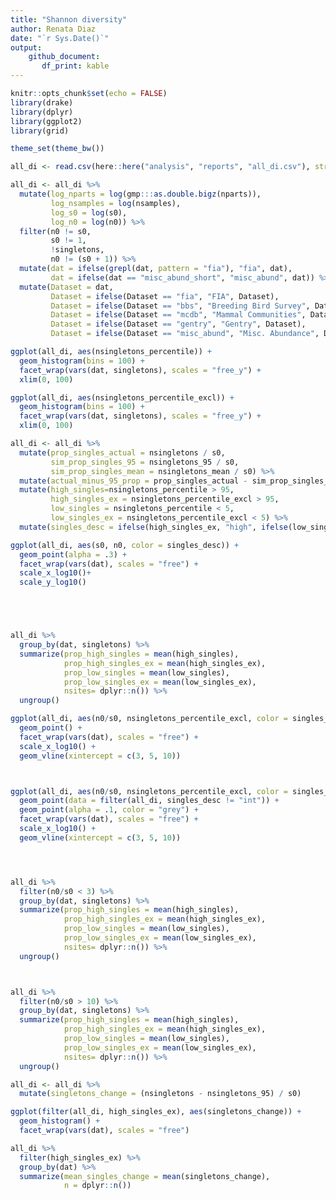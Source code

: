 ```yaml
---
title: "Shannon diversity"
author: Renata Diaz
date: "`r Sys.Date()`"
output: 
    github_document:
       df_print: kable
---
```


```r
knitr::opts_chunk$set(echo = FALSE)
library(drake)
library(dplyr)
library(ggplot2)
library(grid)

theme_set(theme_bw())

all_di <- read.csv(here::here("analysis", "reports", "all_di.csv"), stringsAsFactors = F)

all_di <- all_di %>%
  mutate(log_nparts = log(gmp:::as.double.bigz(nparts)),
         log_nsamples = log(nsamples),
         log_s0 = log(s0),
         log_n0 = log(n0)) %>%
  filter(n0 != s0,
         s0 != 1,
         !singletons,
         n0 != (s0 + 1)) %>%
  mutate(dat = ifelse(grepl(dat, pattern = "fia"), "fia", dat),
         dat = ifelse(dat == "misc_abund_short", "misc_abund", dat)) %>%
  mutate(Dataset = dat,
         Dataset = ifelse(Dataset == "fia", "FIA", Dataset),
         Dataset = ifelse(Dataset == "bbs", "Breeding Bird Survey", Dataset),
         Dataset = ifelse(Dataset == "mcdb", "Mammal Communities", Dataset),
         Dataset = ifelse(Dataset == "gentry", "Gentry", Dataset),
         Dataset = ifelse(Dataset == "misc_abund", "Misc. Abundance", Dataset))

```
```r

ggplot(all_di, aes(nsingletons_percentile)) +
  geom_histogram(bins = 100) +
  facet_wrap(vars(dat, singletons), scales = "free_y") +
  xlim(0, 100)

ggplot(all_di, aes(nsingletons_percentile_excl)) +
  geom_histogram(bins = 100) +
  facet_wrap(vars(dat, singletons), scales = "free_y") +
  xlim(0, 100)

all_di <- all_di %>%
  mutate(prop_singles_actual = nsingletons / s0,
         sim_prop_singles_95 = nsingletons_95 / s0,
         sim_prop_singles_mean = nsingletons_mean / s0) %>%
  mutate(actual_minus_95_prop = prop_singles_actual - sim_prop_singles_95) %>%
  mutate(high_singles=nsingletons_percentile > 95,
         high_singles_ex = nsingletons_percentile_excl > 95,
         low_singles = nsingletons_percentile < 5,
         low_singles_ex = nsingletons_percentile_excl < 5) %>%
  mutate(singles_desc = ifelse(high_singles_ex, "high", ifelse(low_singles, "low", "int")))

```

```r

ggplot(all_di, aes(s0, n0, color = singles_desc)) +
  geom_point(alpha = .3) +
  facet_wrap(vars(dat), scales = "free") +
  scale_x_log10()+ 
  scale_y_log10()





all_di %>%
  group_by(dat, singletons) %>%
  summarize(prop_high_singles = mean(high_singles),
            prop_high_singles_ex = mean(high_singles_ex),
            prop_low_singles = mean(low_singles),
            prop_low_singles_ex = mean(low_singles_ex),
            nsites= dplyr::n()) %>%
  ungroup()


```

```r

ggplot(all_di, aes(n0/s0, nsingletons_percentile_excl, color = singles_desc)) +
  geom_point() +
  facet_wrap(vars(dat), scales = "free") +
  scale_x_log10() +
  geom_vline(xintercept = c(3, 5, 10))



ggplot(all_di, aes(n0/s0, nsingletons_percentile_excl, color = singles_desc)) +
  geom_point(data = filter(all_di, singles_desc != "int")) +
  geom_point(alpha = .1, color = "grey") +
  facet_wrap(vars(dat), scales = "free") +
  scale_x_log10() +
  geom_vline(xintercept = c(3, 5, 10))




all_di %>%
  filter(n0/s0 < 3) %>%
  group_by(dat, singletons) %>%
  summarize(prop_high_singles = mean(high_singles),
            prop_high_singles_ex = mean(high_singles_ex),
            prop_low_singles = mean(low_singles),
            prop_low_singles_ex = mean(low_singles_ex),
            nsites= dplyr::n()) %>%
  ungroup()



all_di %>%
  filter(n0/s0 > 10) %>%
  group_by(dat, singletons) %>%
  summarize(prop_high_singles = mean(high_singles),
            prop_high_singles_ex = mean(high_singles_ex),
            prop_low_singles = mean(low_singles),
            prop_low_singles_ex = mean(low_singles_ex),
            nsites= dplyr::n()) %>%
  ungroup()


```
```r

all_di <- all_di %>%
  mutate(singletons_change = (nsingletons - nsingletons_95) / s0)

ggplot(filter(all_di, high_singles_ex), aes(singletons_change)) +
  geom_histogram() +
  facet_wrap(vars(dat), scales = "free")

all_di %>%
  filter(high_singles_ex) %>%
  group_by(dat) %>%
  summarize(mean_singles_change = mean(singletons_change),
            n = dplyr::n())

```
